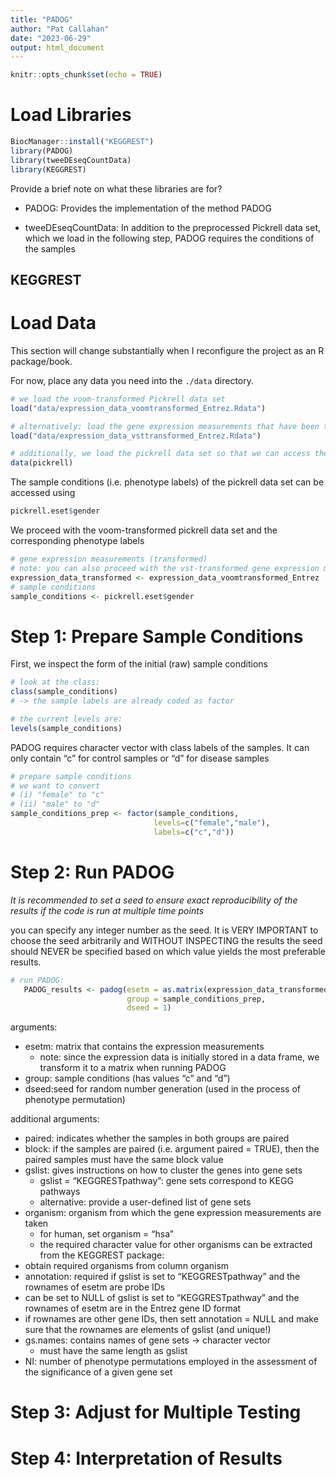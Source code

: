 ```yaml
---
title: "PADOG"
author: "Pat Callahan"
date: "2023-06-29"
output: html_document
---
```


```r
knitr::opts_chunk$set(echo = TRUE)
```

# Load Libraries

```r

BiocManager::install("KEGGREST")
library(PADOG)
library(tweeDEseqCountData)
library(KEGGREST)


```

Provide a brief note on what these libraries are for?

- PADOG: Provides the implementation of the method PADOG 

- tweeDEseqCountData: In addition to the preprocessed Pickrell data set, which we load in the following step, PADOG requires the conditions of the samples 

## KEGGREST

# Load Data

This section will change substantially when I reconfigure the project as an R package/book.

For now, place any data you need into the `./data` directory.

```r
# we load the voom-transformed Pickrell data set 
load("data/expression_data_voomtransformed_Entrez.Rdata")

# alternatively: load the gene expression measurements that have been transformed using 
load("data/expression_data_vsttransformed_Entrez.Rdata")

# additionally, we load the pickrell data set so that we can access the sample conditions
data(pickrell)

```

The sample conditions (i.e. phenotype labels) of the pickrell data set can be accessed using

```r
pickrell.eset$gender 
```

We proceed with the voom-transformed pickrell data set and the corresponding phenotype labels

```r
# gene expression measurements (transformed)
# note: you can also proceed with the vst-transformed gene expression measurements 
expression_data_transformed <- expression_data_voomtransformed_Entrez
# sample conditions
sample_conditions <- pickrell.eset$gender

```

# Step 1: Prepare Sample Conditions

First, we inspect the form of the initial (raw) sample conditions

```r
# look at the class: 
class(sample_conditions)
# -> the sample labels are already coded as factor

# the current levels are:
levels(sample_conditions)
```

PADOG requires character vector with class labels of the samples. It can only contain "c" for control samples or "d" for disease samples

```r

# prepare sample conditions
# we want to convert 
# (i) "female" to "c"
# (ii) "male" to "d"
sample_conditions_prep <- factor(sample_conditions, 
                                levels=c("female","male"), 
                                labels=c("c","d"))

```

# Step 2: Run PADOG

*It is recommended to set a seed to ensure exact reproducibility of the results if the code is run at multiple time points*

you can specify any integer number as the seed. It is VERY IMPORTANT to choose the seed arbitrarily and WITHOUT INSPECTING the results the seed should NEVER be specified based on which value yields the most preferable results.

```r
# run PADOG: 
   PADOG_results <- padog(esetm = as.matrix(expression_data_transformed), 
                          group = sample_conditions_prep, 
                          dseed = 1)
```

arguments:

-   esetm: matrix that contains the expression measurements
    -   note: since the expression data is initially stored in a data frame, we transform it to a matrix when running PADOG
-   group: sample conditions (has values "c" and "d")
-   dseed:seed for random number generation (used in the process of phenotype permutation)

additional arguments:

-   paired: indicates whether the samples in both groups are paired
-   block: if the samples are paired (i.e. argument paired = TRUE), then the paired samples must have the same block value
-   gslist: gives instructions on how to cluster the genes into gene sets
    -   gslist = "KEGGRESTpathway": gene sets correspond to KEGG pathways
    -   alternative: provide a user-defined list of gene sets
-   organism: organism from which the gene expression measurements are taken
    -   for human, set organism = "hsa"
    -   the required character value for other organisms can be extracted from the KEGGREST package:
- obtain required organisms from column organism 
- annotation: required if gslist is set to "KEGGRESTpathway" and the rownames of esetm are probe IDs 
- can be set to NULL of gslist is set to "KEGGRESTpathway" and the rownames of esetm are in the Entrez gene ID format 
- if rownames are other gene IDs, then sett annotation = NULL and make sure that the rownames are elements of gslist (and unique!)
- gs.names: contains names of gene sets -> character vector 
   - must have the same length as gslist 
- NI: number of phenotype permutations employed in the assessment of the significance of a given gene set 



# Step 3: Adjust for Multiple Testing


<!-- I haven't included the content from these parts yet, but I hope this example is clear enough! -->


# Step 4: Interpretation of Results


